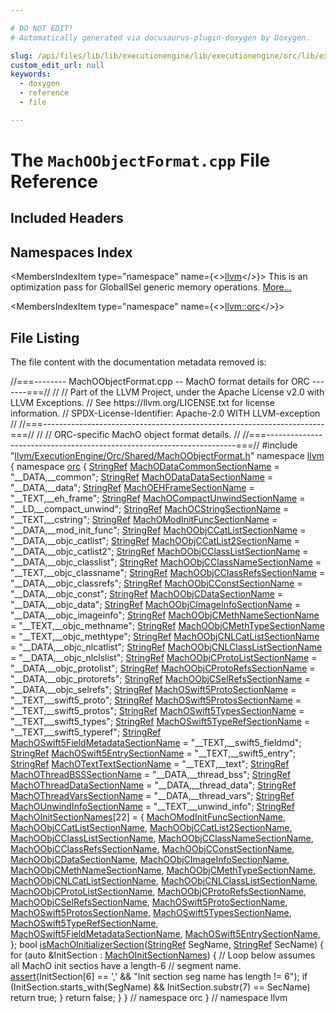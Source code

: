 ```yaml
---

# DO NOT EDIT!
# Automatically generated via docusaurus-plugin-doxygen by Doxygen.

slug: /api/files/lib/lib/executionengine/lib/executionengine/orc/lib/executionengine/orc/shared/machoobjectformat-cpp
custom_edit_url: null
keywords:
  - doxygen
  - reference
  - file

---
```





# The `MachOObjectFormat.cpp` File Reference

<DoxygenPage pluginConfig={pluginConfig}>



## Included Headers

<IncludesList>
<IncludesListItem
  filePath="llvm/ExecutionEngine/Orc/Shared/MachOObjectFormat.h"
  permalink="/docs/api/files/include/include/llvm/include/llvm/executionengine/include/llvm/executionengine/orc/include/llvm/executionengine/orc/shared/machoobjectformat-h"
  isLocal="true" />
</IncludesList>

## Namespaces Index

<MembersIndex>

<MembersIndexItem
  type="namespace"
  name={<><a href="/docs/api/namespaces/llvm">llvm</a></>}>
This is an optimization pass for GlobalISel generic memory operations. <a href="/docs/api/namespaces/llvm/#details">More...</a>
</MembersIndexItem>

<MembersIndexItem
  type="namespace"
  name={<><a href="/docs/api/namespaces/llvm/orc">llvm::orc</a></>}>
</MembersIndexItem>

</MembersIndex>


## File Listing

The file content with the documentation metadata removed is:

<ProgramListing>

<Link id="l00001" /><CodeLine lineNumber="1"><Highlight kind="comment">//===-------- MachOObjectFormat.cpp -- MachO format details for ORC -------===//</Highlight><Highlight kind="normal"></Highlight></CodeLine>
<Link id="l00002" /><CodeLine lineNumber="2"><Highlight kind="normal"></Highlight><Highlight kind="comment">//</Highlight><Highlight kind="normal"></Highlight></CodeLine>
<Link id="l00003" /><CodeLine lineNumber="3"><Highlight kind="normal"></Highlight><Highlight kind="comment">// Part of the LLVM Project, under the Apache License v2.0 with LLVM Exceptions.</Highlight><Highlight kind="normal"></Highlight></CodeLine>
<Link id="l00004" /><CodeLine lineNumber="4"><Highlight kind="normal"></Highlight><Highlight kind="comment">// See https://llvm.org/LICENSE.txt for license information.</Highlight><Highlight kind="normal"></Highlight></CodeLine>
<Link id="l00005" /><CodeLine lineNumber="5"><Highlight kind="normal"></Highlight><Highlight kind="comment">// SPDX-License-Identifier: Apache-2.0 WITH LLVM-exception</Highlight><Highlight kind="normal"></Highlight></CodeLine>
<Link id="l00006" /><CodeLine lineNumber="6"><Highlight kind="normal"></Highlight><Highlight kind="comment">//</Highlight><Highlight kind="normal"></Highlight></CodeLine>
<Link id="l00007" /><CodeLine lineNumber="7"><Highlight kind="normal"></Highlight><Highlight kind="comment">//===----------------------------------------------------------------------===//</Highlight><Highlight kind="normal"></Highlight></CodeLine>
<Link id="l00008" /><CodeLine lineNumber="8"><Highlight kind="normal"></Highlight><Highlight kind="comment">//</Highlight><Highlight kind="normal"></Highlight></CodeLine>
<Link id="l00009" /><CodeLine lineNumber="9"><Highlight kind="normal"></Highlight><Highlight kind="comment">// ORC-specific MachO object format details.</Highlight><Highlight kind="normal"></Highlight></CodeLine>
<Link id="l00010" /><CodeLine lineNumber="10"><Highlight kind="normal"></Highlight><Highlight kind="comment">//</Highlight><Highlight kind="normal"></Highlight></CodeLine>
<Link id="l00011" /><CodeLine lineNumber="11"><Highlight kind="normal"></Highlight><Highlight kind="comment">//===----------------------------------------------------------------------===//</Highlight><Highlight kind="normal"></Highlight></CodeLine>
<Link id="l00012" /><CodeLine lineNumber="12"><Highlight kind="normal"></Highlight></CodeLine>
<Link id="l00013" /><CodeLine lineNumber="13"><Highlight kind="normal"></Highlight><Highlight kind="preprocessor">#include &quot;<a href="/docs/api/files/include/include/llvm/include/llvm/executionengine/include/llvm/executionengine/orc/include/llvm/executionengine/orc/shared/machoobjectformat-h">llvm/ExecutionEngine/Orc/Shared/MachOObjectFormat.h</a>&quot;</Highlight><Highlight kind="normal"></Highlight></CodeLine>
<Link id="l00014" /><CodeLine lineNumber="14"><Highlight kind="normal"></Highlight></CodeLine>
<Link id="l00015" /><CodeLine lineNumber="15"><Highlight kind="normal"></Highlight><Highlight kind="keyword">namespace </Highlight><Highlight kind="normal"><a href="/docs/api/namespaces/llvm">llvm</a> &#123;</Highlight></CodeLine>
<Link id="l00016" /><CodeLine lineNumber="16"><Highlight kind="normal"></Highlight><Highlight kind="keyword">namespace </Highlight><Highlight kind="normal"><a href="/docs/api/namespaces/llvm/orc">orc</a> &#123;</Highlight></CodeLine>
<Link id="l00017" /><CodeLine lineNumber="17"><Highlight kind="normal"></Highlight></CodeLine>
<Link id="l00018" /><CodeLine lineNumber="18" lineLink="/docs/api/namespaces/llvm/orc/#acf0da697abd4c7aa39002421cb842990"><Highlight kind="normal"><a href="/docs/api/classes/llvm/stringref">StringRef</a> <a href="/docs/api/namespaces/llvm/orc/#acf0da697abd4c7aa39002421cb842990">MachODataCommonSectionName</a> = </Highlight><Highlight kind="stringliteral">&quot;&#95;&#95;DATA,&#95;&#95;common&quot;</Highlight><Highlight kind="normal">;</Highlight></CodeLine>
<Link id="l00019" /><CodeLine lineNumber="19" lineLink="/docs/api/namespaces/llvm/orc/#a6afa24bd559c43d84f27d6beccaf191c"><Highlight kind="normal"><a href="/docs/api/classes/llvm/stringref">StringRef</a> <a href="/docs/api/namespaces/llvm/orc/#a6afa24bd559c43d84f27d6beccaf191c">MachODataDataSectionName</a> = </Highlight><Highlight kind="stringliteral">&quot;&#95;&#95;DATA,&#95;&#95;data&quot;</Highlight><Highlight kind="normal">;</Highlight></CodeLine>
<Link id="l00020" /><CodeLine lineNumber="20" lineLink="/docs/api/namespaces/llvm/orc/#a5985f13193937fb309c4a8c6bbc37389"><Highlight kind="normal"><a href="/docs/api/classes/llvm/stringref">StringRef</a> <a href="/docs/api/namespaces/llvm/orc/#a5985f13193937fb309c4a8c6bbc37389">MachOEHFrameSectionName</a> = </Highlight><Highlight kind="stringliteral">&quot;&#95;&#95;TEXT,&#95;&#95;eh&#95;frame&quot;</Highlight><Highlight kind="normal">;</Highlight></CodeLine>
<Link id="l00021" /><CodeLine lineNumber="21" lineLink="/docs/api/namespaces/llvm/orc/#a6d8fd94b3b67fae83250bd9f38a3e93f"><Highlight kind="normal"><a href="/docs/api/classes/llvm/stringref">StringRef</a> <a href="/docs/api/namespaces/llvm/orc/#a6d8fd94b3b67fae83250bd9f38a3e93f">MachOCompactUnwindSectionName</a> = </Highlight><Highlight kind="stringliteral">&quot;&#95;&#95;LD,&#95;&#95;compact&#95;unwind&quot;</Highlight><Highlight kind="normal">;</Highlight></CodeLine>
<Link id="l00022" /><CodeLine lineNumber="22" lineLink="/docs/api/namespaces/llvm/orc/#aaafe15b9aa4e85686184cf83fc785d96"><Highlight kind="normal"><a href="/docs/api/classes/llvm/stringref">StringRef</a> <a href="/docs/api/namespaces/llvm/orc/#aaafe15b9aa4e85686184cf83fc785d96">MachOCStringSectionName</a> = </Highlight><Highlight kind="stringliteral">&quot;&#95;&#95;TEXT,&#95;&#95;cstring&quot;</Highlight><Highlight kind="normal">;</Highlight></CodeLine>
<Link id="l00023" /><CodeLine lineNumber="23" lineLink="/docs/api/namespaces/llvm/orc/#a599c2db0c598643a8743cd2fcdc0e4ae"><Highlight kind="normal"><a href="/docs/api/classes/llvm/stringref">StringRef</a> <a href="/docs/api/namespaces/llvm/orc/#a599c2db0c598643a8743cd2fcdc0e4ae">MachOModInitFuncSectionName</a> = </Highlight><Highlight kind="stringliteral">&quot;&#95;&#95;DATA,&#95;&#95;mod&#95;init&#95;func&quot;</Highlight><Highlight kind="normal">;</Highlight></CodeLine>
<Link id="l00024" /><CodeLine lineNumber="24" lineLink="/docs/api/namespaces/llvm/orc/#a8417811ade36a60050afbf768c0615d6"><Highlight kind="normal"><a href="/docs/api/classes/llvm/stringref">StringRef</a> <a href="/docs/api/namespaces/llvm/orc/#a8417811ade36a60050afbf768c0615d6">MachOObjCCatListSectionName</a> = </Highlight><Highlight kind="stringliteral">&quot;&#95;&#95;DATA,&#95;&#95;objc&#95;catlist&quot;</Highlight><Highlight kind="normal">;</Highlight></CodeLine>
<Link id="l00025" /><CodeLine lineNumber="25" lineLink="/docs/api/namespaces/llvm/orc/#afc78fff6076d335fc6014acec52e08ab"><Highlight kind="normal"><a href="/docs/api/classes/llvm/stringref">StringRef</a> <a href="/docs/api/namespaces/llvm/orc/#afc78fff6076d335fc6014acec52e08ab">MachOObjCCatList2SectionName</a> = </Highlight><Highlight kind="stringliteral">&quot;&#95;&#95;DATA,&#95;&#95;objc&#95;catlist2&quot;</Highlight><Highlight kind="normal">;</Highlight></CodeLine>
<Link id="l00026" /><CodeLine lineNumber="26" lineLink="/docs/api/namespaces/llvm/orc/#aa0d19b69eb3185cac9151a02d2fc0cd9"><Highlight kind="normal"><a href="/docs/api/classes/llvm/stringref">StringRef</a> <a href="/docs/api/namespaces/llvm/orc/#aa0d19b69eb3185cac9151a02d2fc0cd9">MachOObjCClassListSectionName</a> = </Highlight><Highlight kind="stringliteral">&quot;&#95;&#95;DATA,&#95;&#95;objc&#95;classlist&quot;</Highlight><Highlight kind="normal">;</Highlight></CodeLine>
<Link id="l00027" /><CodeLine lineNumber="27" lineLink="/docs/api/namespaces/llvm/orc/#a9dc7bb14d2052d1fc2ac72b4b59c76f8"><Highlight kind="normal"><a href="/docs/api/classes/llvm/stringref">StringRef</a> <a href="/docs/api/namespaces/llvm/orc/#a9dc7bb14d2052d1fc2ac72b4b59c76f8">MachOObjCClassNameSectionName</a> = </Highlight><Highlight kind="stringliteral">&quot;&#95;&#95;TEXT,&#95;&#95;objc&#95;classname&quot;</Highlight><Highlight kind="normal">;</Highlight></CodeLine>
<Link id="l00028" /><CodeLine lineNumber="28" lineLink="/docs/api/namespaces/llvm/orc/#a8b99f4610ba5a31ad0c42f9930c6660d"><Highlight kind="normal"><a href="/docs/api/classes/llvm/stringref">StringRef</a> <a href="/docs/api/namespaces/llvm/orc/#a8b99f4610ba5a31ad0c42f9930c6660d">MachOObjCClassRefsSectionName</a> = </Highlight><Highlight kind="stringliteral">&quot;&#95;&#95;DATA,&#95;&#95;objc&#95;classrefs&quot;</Highlight><Highlight kind="normal">;</Highlight></CodeLine>
<Link id="l00029" /><CodeLine lineNumber="29" lineLink="/docs/api/namespaces/llvm/orc/#a5bb58117d6e9bb080ed749a97c530371"><Highlight kind="normal"><a href="/docs/api/classes/llvm/stringref">StringRef</a> <a href="/docs/api/namespaces/llvm/orc/#a5bb58117d6e9bb080ed749a97c530371">MachOObjCConstSectionName</a> = </Highlight><Highlight kind="stringliteral">&quot;&#95;&#95;DATA,&#95;&#95;objc&#95;const&quot;</Highlight><Highlight kind="normal">;</Highlight></CodeLine>
<Link id="l00030" /><CodeLine lineNumber="30" lineLink="/docs/api/namespaces/llvm/orc/#a9b0a10a4c5fd5f0ac974ca906a635748"><Highlight kind="normal"><a href="/docs/api/classes/llvm/stringref">StringRef</a> <a href="/docs/api/namespaces/llvm/orc/#a9b0a10a4c5fd5f0ac974ca906a635748">MachOObjCDataSectionName</a> = </Highlight><Highlight kind="stringliteral">&quot;&#95;&#95;DATA,&#95;&#95;objc&#95;data&quot;</Highlight><Highlight kind="normal">;</Highlight></CodeLine>
<Link id="l00031" /><CodeLine lineNumber="31" lineLink="/docs/api/namespaces/llvm/orc/#abecebd212dc7a36600137532b843c8e9"><Highlight kind="normal"><a href="/docs/api/classes/llvm/stringref">StringRef</a> <a href="/docs/api/namespaces/llvm/orc/#abecebd212dc7a36600137532b843c8e9">MachOObjCImageInfoSectionName</a> = </Highlight><Highlight kind="stringliteral">&quot;&#95;&#95;DATA,&#95;&#95;objc&#95;imageinfo&quot;</Highlight><Highlight kind="normal">;</Highlight></CodeLine>
<Link id="l00032" /><CodeLine lineNumber="32" lineLink="/docs/api/namespaces/llvm/orc/#a9fed65c0a7109816fd40a7c2f85ca626"><Highlight kind="normal"><a href="/docs/api/classes/llvm/stringref">StringRef</a> <a href="/docs/api/namespaces/llvm/orc/#a9fed65c0a7109816fd40a7c2f85ca626">MachOObjCMethNameSectionName</a> = </Highlight><Highlight kind="stringliteral">&quot;&#95;&#95;TEXT,&#95;&#95;objc&#95;methname&quot;</Highlight><Highlight kind="normal">;</Highlight></CodeLine>
<Link id="l00033" /><CodeLine lineNumber="33" lineLink="/docs/api/namespaces/llvm/orc/#aade5ac407407dad90e6a44004f6c6a98"><Highlight kind="normal"><a href="/docs/api/classes/llvm/stringref">StringRef</a> <a href="/docs/api/namespaces/llvm/orc/#aade5ac407407dad90e6a44004f6c6a98">MachOObjCMethTypeSectionName</a> = </Highlight><Highlight kind="stringliteral">&quot;&#95;&#95;TEXT,&#95;&#95;objc&#95;methtype&quot;</Highlight><Highlight kind="normal">;</Highlight></CodeLine>
<Link id="l00034" /><CodeLine lineNumber="34" lineLink="/docs/api/namespaces/llvm/orc/#ab191069a531db473643d1302a2cc4d85"><Highlight kind="normal"><a href="/docs/api/classes/llvm/stringref">StringRef</a> <a href="/docs/api/namespaces/llvm/orc/#ab191069a531db473643d1302a2cc4d85">MachOObjCNLCatListSectionName</a> = </Highlight><Highlight kind="stringliteral">&quot;&#95;&#95;DATA,&#95;&#95;objc&#95;nlcatlist&quot;</Highlight><Highlight kind="normal">;</Highlight></CodeLine>
<Link id="l00035" /><CodeLine lineNumber="35" lineLink="/docs/api/namespaces/llvm/orc/#ab8681f766d61f75b07edab083162f479"><Highlight kind="normal"><a href="/docs/api/classes/llvm/stringref">StringRef</a> <a href="/docs/api/namespaces/llvm/orc/#ab8681f766d61f75b07edab083162f479">MachOObjCNLClassListSectionName</a> = </Highlight><Highlight kind="stringliteral">&quot;&#95;&#95;DATA,&#95;&#95;objc&#95;nlclslist&quot;</Highlight><Highlight kind="normal">;</Highlight></CodeLine>
<Link id="l00036" /><CodeLine lineNumber="36" lineLink="/docs/api/namespaces/llvm/orc/#a43b35eb0e0d7744cbcb0adb6f33df978"><Highlight kind="normal"><a href="/docs/api/classes/llvm/stringref">StringRef</a> <a href="/docs/api/namespaces/llvm/orc/#a43b35eb0e0d7744cbcb0adb6f33df978">MachOObjCProtoListSectionName</a> = </Highlight><Highlight kind="stringliteral">&quot;&#95;&#95;DATA,&#95;&#95;objc&#95;protolist&quot;</Highlight><Highlight kind="normal">;</Highlight></CodeLine>
<Link id="l00037" /><CodeLine lineNumber="37" lineLink="/docs/api/namespaces/llvm/orc/#ad9d09647136a17123fce8c6f5fcc13c3"><Highlight kind="normal"><a href="/docs/api/classes/llvm/stringref">StringRef</a> <a href="/docs/api/namespaces/llvm/orc/#ad9d09647136a17123fce8c6f5fcc13c3">MachOObjCProtoRefsSectionName</a> = </Highlight><Highlight kind="stringliteral">&quot;&#95;&#95;DATA,&#95;&#95;objc&#95;protorefs&quot;</Highlight><Highlight kind="normal">;</Highlight></CodeLine>
<Link id="l00038" /><CodeLine lineNumber="38" lineLink="/docs/api/namespaces/llvm/orc/#aa1422acf25b4e849ba789e008fc79a4c"><Highlight kind="normal"><a href="/docs/api/classes/llvm/stringref">StringRef</a> <a href="/docs/api/namespaces/llvm/orc/#aa1422acf25b4e849ba789e008fc79a4c">MachOObjCSelRefsSectionName</a> = </Highlight><Highlight kind="stringliteral">&quot;&#95;&#95;DATA,&#95;&#95;objc&#95;selrefs&quot;</Highlight><Highlight kind="normal">;</Highlight></CodeLine>
<Link id="l00039" /><CodeLine lineNumber="39" lineLink="/docs/api/namespaces/llvm/orc/#a73066fc04680bf90e2c40a1da82a7f37"><Highlight kind="normal"><a href="/docs/api/classes/llvm/stringref">StringRef</a> <a href="/docs/api/namespaces/llvm/orc/#a73066fc04680bf90e2c40a1da82a7f37">MachOSwift5ProtoSectionName</a> = </Highlight><Highlight kind="stringliteral">&quot;&#95;&#95;TEXT,&#95;&#95;swift5&#95;proto&quot;</Highlight><Highlight kind="normal">;</Highlight></CodeLine>
<Link id="l00040" /><CodeLine lineNumber="40" lineLink="/docs/api/namespaces/llvm/orc/#a4f1fe6e3b2539e1c754a93852f864993"><Highlight kind="normal"><a href="/docs/api/classes/llvm/stringref">StringRef</a> <a href="/docs/api/namespaces/llvm/orc/#a4f1fe6e3b2539e1c754a93852f864993">MachOSwift5ProtosSectionName</a> = </Highlight><Highlight kind="stringliteral">&quot;&#95;&#95;TEXT,&#95;&#95;swift5&#95;protos&quot;</Highlight><Highlight kind="normal">;</Highlight></CodeLine>
<Link id="l00041" /><CodeLine lineNumber="41" lineLink="/docs/api/namespaces/llvm/orc/#ab08625818c8efab594b1a09e31a01b9b"><Highlight kind="normal"><a href="/docs/api/classes/llvm/stringref">StringRef</a> <a href="/docs/api/namespaces/llvm/orc/#ab08625818c8efab594b1a09e31a01b9b">MachOSwift5TypesSectionName</a> = </Highlight><Highlight kind="stringliteral">&quot;&#95;&#95;TEXT,&#95;&#95;swift5&#95;types&quot;</Highlight><Highlight kind="normal">;</Highlight></CodeLine>
<Link id="l00042" /><CodeLine lineNumber="42" lineLink="/docs/api/namespaces/llvm/orc/#ae1cb4b75ab5d1b89d8e0fad8f74b731b"><Highlight kind="normal"><a href="/docs/api/classes/llvm/stringref">StringRef</a> <a href="/docs/api/namespaces/llvm/orc/#ae1cb4b75ab5d1b89d8e0fad8f74b731b">MachOSwift5TypeRefSectionName</a> = </Highlight><Highlight kind="stringliteral">&quot;&#95;&#95;TEXT,&#95;&#95;swift5&#95;typeref&quot;</Highlight><Highlight kind="normal">;</Highlight></CodeLine>
<Link id="l00043" /><CodeLine lineNumber="43" lineLink="/docs/api/namespaces/llvm/orc/#aa8b26c58a938b9fedf11908d2cb91b3b"><Highlight kind="normal"><a href="/docs/api/classes/llvm/stringref">StringRef</a> <a href="/docs/api/namespaces/llvm/orc/#aa8b26c58a938b9fedf11908d2cb91b3b">MachOSwift5FieldMetadataSectionName</a> = </Highlight><Highlight kind="stringliteral">&quot;&#95;&#95;TEXT,&#95;&#95;swift5&#95;fieldmd&quot;</Highlight><Highlight kind="normal">;</Highlight></CodeLine>
<Link id="l00044" /><CodeLine lineNumber="44" lineLink="/docs/api/namespaces/llvm/orc/#a02e5f463d011f34720462c932f5d3897"><Highlight kind="normal"><a href="/docs/api/classes/llvm/stringref">StringRef</a> <a href="/docs/api/namespaces/llvm/orc/#a02e5f463d011f34720462c932f5d3897">MachOSwift5EntrySectionName</a> = </Highlight><Highlight kind="stringliteral">&quot;&#95;&#95;TEXT,&#95;&#95;swift5&#95;entry&quot;</Highlight><Highlight kind="normal">;</Highlight></CodeLine>
<Link id="l00045" /><CodeLine lineNumber="45" lineLink="/docs/api/namespaces/llvm/orc/#aa64c83f89fd6d13d910763efd6e4ea8f"><Highlight kind="normal"><a href="/docs/api/classes/llvm/stringref">StringRef</a> <a href="/docs/api/namespaces/llvm/orc/#aa64c83f89fd6d13d910763efd6e4ea8f">MachOTextTextSectionName</a> = </Highlight><Highlight kind="stringliteral">&quot;&#95;&#95;TEXT,&#95;&#95;text&quot;</Highlight><Highlight kind="normal">;</Highlight></CodeLine>
<Link id="l00046" /><CodeLine lineNumber="46" lineLink="/docs/api/namespaces/llvm/orc/#a032c080e97e426687080f1a5b89174f0"><Highlight kind="normal"><a href="/docs/api/classes/llvm/stringref">StringRef</a> <a href="/docs/api/namespaces/llvm/orc/#a032c080e97e426687080f1a5b89174f0">MachOThreadBSSSectionName</a> = </Highlight><Highlight kind="stringliteral">&quot;&#95;&#95;DATA,&#95;&#95;thread&#95;bss&quot;</Highlight><Highlight kind="normal">;</Highlight></CodeLine>
<Link id="l00047" /><CodeLine lineNumber="47" lineLink="/docs/api/namespaces/llvm/orc/#aca180d4befdefc795eca7444a995135e"><Highlight kind="normal"><a href="/docs/api/classes/llvm/stringref">StringRef</a> <a href="/docs/api/namespaces/llvm/orc/#aca180d4befdefc795eca7444a995135e">MachOThreadDataSectionName</a> = </Highlight><Highlight kind="stringliteral">&quot;&#95;&#95;DATA,&#95;&#95;thread&#95;data&quot;</Highlight><Highlight kind="normal">;</Highlight></CodeLine>
<Link id="l00048" /><CodeLine lineNumber="48" lineLink="/docs/api/namespaces/llvm/orc/#a0a2e265902bbdfff525157bcbd936085"><Highlight kind="normal"><a href="/docs/api/classes/llvm/stringref">StringRef</a> <a href="/docs/api/namespaces/llvm/orc/#a0a2e265902bbdfff525157bcbd936085">MachOThreadVarsSectionName</a> = </Highlight><Highlight kind="stringliteral">&quot;&#95;&#95;DATA,&#95;&#95;thread&#95;vars&quot;</Highlight><Highlight kind="normal">;</Highlight></CodeLine>
<Link id="l00049" /><CodeLine lineNumber="49" lineLink="/docs/api/namespaces/llvm/orc/#aca4d54c15b656767d9d8dbe407a1ed66"><Highlight kind="normal"><a href="/docs/api/classes/llvm/stringref">StringRef</a> <a href="/docs/api/namespaces/llvm/orc/#aca4d54c15b656767d9d8dbe407a1ed66">MachOUnwindInfoSectionName</a> = </Highlight><Highlight kind="stringliteral">&quot;&#95;&#95;TEXT,&#95;&#95;unwind&#95;info&quot;</Highlight><Highlight kind="normal">;</Highlight></CodeLine>
<Link id="l00050" /><CodeLine lineNumber="50"><Highlight kind="normal"></Highlight></CodeLine>
<Link id="l00051" /><CodeLine lineNumber="51" lineLink="/docs/api/namespaces/llvm/orc/#aa0150d9413c886b57a0c035a480f3be7"><Highlight kind="normal"><a href="/docs/api/classes/llvm/stringref">StringRef</a> <a href="/docs/api/namespaces/llvm/orc/#aa0150d9413c886b57a0c035a480f3be7">MachOInitSectionNames</a>&#91;22&#93; = &#123;</Highlight></CodeLine>
<Link id="l00052" /><CodeLine lineNumber="52"><Highlight kind="normal">    <a href="/docs/api/namespaces/llvm/orc/#a599c2db0c598643a8743cd2fcdc0e4ae">MachOModInitFuncSectionName</a>,         <a href="/docs/api/namespaces/llvm/orc/#a8417811ade36a60050afbf768c0615d6">MachOObjCCatListSectionName</a>,</Highlight></CodeLine>
<Link id="l00053" /><CodeLine lineNumber="53"><Highlight kind="normal">    <a href="/docs/api/namespaces/llvm/orc/#afc78fff6076d335fc6014acec52e08ab">MachOObjCCatList2SectionName</a>,        <a href="/docs/api/namespaces/llvm/orc/#aa0d19b69eb3185cac9151a02d2fc0cd9">MachOObjCClassListSectionName</a>,</Highlight></CodeLine>
<Link id="l00054" /><CodeLine lineNumber="54"><Highlight kind="normal">    <a href="/docs/api/namespaces/llvm/orc/#a9dc7bb14d2052d1fc2ac72b4b59c76f8">MachOObjCClassNameSectionName</a>,       <a href="/docs/api/namespaces/llvm/orc/#a8b99f4610ba5a31ad0c42f9930c6660d">MachOObjCClassRefsSectionName</a>,</Highlight></CodeLine>
<Link id="l00055" /><CodeLine lineNumber="55"><Highlight kind="normal">    <a href="/docs/api/namespaces/llvm/orc/#a5bb58117d6e9bb080ed749a97c530371">MachOObjCConstSectionName</a>,           <a href="/docs/api/namespaces/llvm/orc/#a9b0a10a4c5fd5f0ac974ca906a635748">MachOObjCDataSectionName</a>,</Highlight></CodeLine>
<Link id="l00056" /><CodeLine lineNumber="56"><Highlight kind="normal">    <a href="/docs/api/namespaces/llvm/orc/#abecebd212dc7a36600137532b843c8e9">MachOObjCImageInfoSectionName</a>,       <a href="/docs/api/namespaces/llvm/orc/#a9fed65c0a7109816fd40a7c2f85ca626">MachOObjCMethNameSectionName</a>,</Highlight></CodeLine>
<Link id="l00057" /><CodeLine lineNumber="57"><Highlight kind="normal">    <a href="/docs/api/namespaces/llvm/orc/#aade5ac407407dad90e6a44004f6c6a98">MachOObjCMethTypeSectionName</a>,        <a href="/docs/api/namespaces/llvm/orc/#ab191069a531db473643d1302a2cc4d85">MachOObjCNLCatListSectionName</a>,</Highlight></CodeLine>
<Link id="l00058" /><CodeLine lineNumber="58"><Highlight kind="normal">    <a href="/docs/api/namespaces/llvm/orc/#ab8681f766d61f75b07edab083162f479">MachOObjCNLClassListSectionName</a>,     <a href="/docs/api/namespaces/llvm/orc/#a43b35eb0e0d7744cbcb0adb6f33df978">MachOObjCProtoListSectionName</a>,</Highlight></CodeLine>
<Link id="l00059" /><CodeLine lineNumber="59"><Highlight kind="normal">    <a href="/docs/api/namespaces/llvm/orc/#ad9d09647136a17123fce8c6f5fcc13c3">MachOObjCProtoRefsSectionName</a>,       <a href="/docs/api/namespaces/llvm/orc/#aa1422acf25b4e849ba789e008fc79a4c">MachOObjCSelRefsSectionName</a>,</Highlight></CodeLine>
<Link id="l00060" /><CodeLine lineNumber="60"><Highlight kind="normal">    <a href="/docs/api/namespaces/llvm/orc/#a73066fc04680bf90e2c40a1da82a7f37">MachOSwift5ProtoSectionName</a>,         <a href="/docs/api/namespaces/llvm/orc/#a4f1fe6e3b2539e1c754a93852f864993">MachOSwift5ProtosSectionName</a>,</Highlight></CodeLine>
<Link id="l00061" /><CodeLine lineNumber="61"><Highlight kind="normal">    <a href="/docs/api/namespaces/llvm/orc/#ab08625818c8efab594b1a09e31a01b9b">MachOSwift5TypesSectionName</a>,         <a href="/docs/api/namespaces/llvm/orc/#ae1cb4b75ab5d1b89d8e0fad8f74b731b">MachOSwift5TypeRefSectionName</a>,</Highlight></CodeLine>
<Link id="l00062" /><CodeLine lineNumber="62"><Highlight kind="normal">    <a href="/docs/api/namespaces/llvm/orc/#aa8b26c58a938b9fedf11908d2cb91b3b">MachOSwift5FieldMetadataSectionName</a>, <a href="/docs/api/namespaces/llvm/orc/#a02e5f463d011f34720462c932f5d3897">MachOSwift5EntrySectionName</a>,</Highlight></CodeLine>
<Link id="l00063" /><CodeLine lineNumber="63"><Highlight kind="normal">&#125;;</Highlight></CodeLine>
<Link id="l00064" /><CodeLine lineNumber="64"><Highlight kind="normal"></Highlight></CodeLine>
<Link id="l00065" /><CodeLine lineNumber="65" lineLink="/docs/api/namespaces/llvm/orc/#a7f32ad05bf9ae4235bfb4f4e78159294"><Highlight kind="normal"></Highlight><Highlight kind="keywordtype">bool</Highlight><Highlight kind="normal"> <a href="/docs/api/namespaces/llvm/orc/#a7f32ad05bf9ae4235bfb4f4e78159294">isMachOInitializerSection</a>(<a href="/docs/api/classes/llvm/stringref">StringRef</a> SegName, <a href="/docs/api/classes/llvm/stringref">StringRef</a> SecName) &#123;</Highlight></CodeLine>
<Link id="l00066" /><CodeLine lineNumber="66"><Highlight kind="normal">  </Highlight><Highlight kind="keywordflow">for</Highlight><Highlight kind="normal"> (</Highlight><Highlight kind="keyword">auto</Highlight><Highlight kind="normal"> &amp;InitSection : <a href="/docs/api/namespaces/llvm/orc/#aa0150d9413c886b57a0c035a480f3be7">MachOInitSectionNames</a>) &#123;</Highlight></CodeLine>
<Link id="l00067" /><CodeLine lineNumber="67"><Highlight kind="normal">    </Highlight><Highlight kind="comment">// Loop below assumes all MachO init sectios have a length-6</Highlight><Highlight kind="normal"></Highlight></CodeLine>
<Link id="l00068" /><CodeLine lineNumber="68"><Highlight kind="normal">    </Highlight><Highlight kind="comment">// segment name.</Highlight><Highlight kind="normal"></Highlight></CodeLine>
<Link id="l00069" /><CodeLine lineNumber="69"><Highlight kind="normal">    <a href="/docs/api/files/lib/lib/target/lib/target/amdgpu/silowercontrolflow-cpp/#a4868c5d81c5ccc98c47aeab6244346a0">assert</a>(InitSection&#91;6&#93; == </Highlight><Highlight kind="charliteral">&#39;,&#39;</Highlight><Highlight kind="normal"> &amp;&amp; </Highlight><Highlight kind="stringliteral">&quot;Init section seg name has length != 6&quot;</Highlight><Highlight kind="normal">);</Highlight></CodeLine>
<Link id="l00070" /><CodeLine lineNumber="70"><Highlight kind="normal">    </Highlight><Highlight kind="keywordflow">if</Highlight><Highlight kind="normal"> (InitSection.starts&#95;with(SegName) &amp;&amp; InitSection.substr(7) == SecName)</Highlight></CodeLine>
<Link id="l00071" /><CodeLine lineNumber="71"><Highlight kind="normal">      </Highlight><Highlight kind="keywordflow">return</Highlight><Highlight kind="normal"> </Highlight><Highlight kind="keyword">true</Highlight><Highlight kind="normal">;</Highlight></CodeLine>
<Link id="l00072" /><CodeLine lineNumber="72"><Highlight kind="normal">  &#125;</Highlight></CodeLine>
<Link id="l00073" /><CodeLine lineNumber="73"><Highlight kind="normal">  </Highlight><Highlight kind="keywordflow">return</Highlight><Highlight kind="normal"> </Highlight><Highlight kind="keyword">false</Highlight><Highlight kind="normal">;</Highlight></CodeLine>
<Link id="l00074" /><CodeLine lineNumber="74"><Highlight kind="normal">&#125;</Highlight></CodeLine>
<Link id="l00075" /><CodeLine lineNumber="75"><Highlight kind="normal"></Highlight></CodeLine>
<Link id="l00076" /><CodeLine lineNumber="76"><Highlight kind="normal">&#125; </Highlight><Highlight kind="comment">// namespace orc</Highlight><Highlight kind="normal"></Highlight></CodeLine>
<Link id="l00077" /><CodeLine lineNumber="77"><Highlight kind="normal">&#125; </Highlight><Highlight kind="comment">// namespace llvm</Highlight><Highlight kind="normal"></Highlight></CodeLine>

</ProgramListing>

</DoxygenPage>
